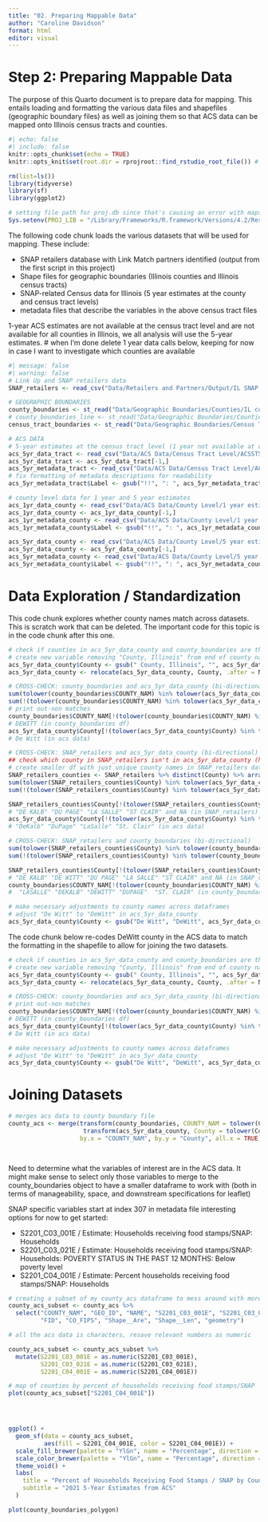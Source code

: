 ```yaml
---
title: "02. Preparing Mappable Data"
author: "Caroline Davidson"
format: html
editor: visual
---
```


# Step 2: Preparing Mappable Data

The purpose of this Quarto document is to prepare data for mapping. This entails loading and formatting the various data files and shapefiles (geographic boundary files) as well as joining them so that ACS data can be mapped onto Illinois census tracts and counties.

```r
#| echo: false
#| include: false
knitr::opts_chunk$set(echo = TRUE)
knitr::opts_knit$set(root.dir = rprojroot::find_rstudio_root_file()) # set main project folder as working directory

rm(list=ls())
library(tidyverse)
library(sf)
library(ggplot2)

# setting file path for proj.db since that's causing an error with maps generated with ggplot
Sys.setenv(PROJ_LIB = "/Library/Frameworks/R.framework/Versions/4.2/Resources/library/sf/proj/proj.db")
```

The following code chunk loads the various datasets that will be used for mapping. These include:

- SNAP retailers database with Link Match partners identified (output from the first script in this project)
- Shape files for geographic boundaries (Illinois counties and Illinois census tracts)
- SNAP-related Census data for Illinois (5 year estimates at the county and census tract levels)
- metadata files that describe the variables in the above census tract files

1-year ACS estimates are not available at the census tract level and are not available for all counties in Illinois, we all analysis will use the 5-year estimates.
# when I'm done delete 1 year data calls below, keeping for now in case I want to investigate which counties are available

```r
#| message: false
#| warning: false
# Link Up and SNAP retailers data
SNAP_retailers <- read_csv("Data/Retailers and Partners/Output/IL SNAP Retailers.csv", show_col_types = FALSE)

# GEOGRAPHIC BOUNDARIES
county_boundaries <- st_read("Data/Geographic Boundaries/Counties/IL counties POLYGON/Illinois.shp")
# county_boundaries_line <- st_read("Data/Geographic Boundaries/Counties/IL counties LINE/Illinois.shp")
census_tract_boundaries <- st_read("Data/Geographic Boundaries/Census Tracts/tl_2022_17_tract/tl_2022_17_tract.shp")

# ACS DATA
# 5-year estimates at the census tract level (1 year not available at census tract, just county, below)
acs_5yr_data_tract <- read_csv("Data/ACS Data/Census Tract Level/ACSST5Y2021.S2201_2023-07-11T173255/ACSST5Y2021.S2201-Data.csv")
acs_5yr_data_tract <- acs_5yr_data_tract[-1,]
acs_5yr_metadata_tract <- read_csv("Data/ACS Data/Census Tract Level/ACSST5Y2021.S2201_2023-07-11T173255/ACSST5Y2021.S2201-Column-Metadata.csv")
# fix formatting of metadata descriptions for readability
acs_5yr_metadata_tract$Label <- gsub("!!", ": ", acs_5yr_metadata_tract$Label)

# county level data for 1 year and 5 year estimates
acs_1yr_data_county <- read_csv("Data/ACS Data/County Level/1 year estimates/ACSST1Y2021.S2201-Data.csv")
acs_1yr_data_county <- acs_1yr_data_county[-1,]
acs_1yr_metadata_county <- read_csv("Data/ACS Data/County Level/1 year estimates/ACSST1Y2021.S2201-Column-Metadata.csv")
acs_1yr_metadata_county$Label <- gsub("!!", ": ", acs_1yr_metadata_county$Label)

acs_5yr_data_county <- read_csv("Data/ACS Data/County Level/5 year estimates/ACSST5Y2021.S2201-Data.csv")
acs_5yr_data_county <- acs_5yr_data_county[-1,]
acs_5yr_metadata_county <- read_csv("Data/ACS Data/County Level/5 year estimates/ACSST5Y2021.S2201-Column-Metadata.csv")
acs_5yr_metadata_county$Label <- gsub("!!", ": ", acs_5yr_metadata_county$Label)
```

# Data Exploration / Standardization
This code chunk explores whether county names match across datasets. This is scratch work that can be deleted. The important code for this topic is in the code chunk after this one.
```r
# check if counties in acs_5yr_data_county and county_boundaries are the same (have same #)
# create new variable removing "County, Illinois" from end of county names in acs_5yr_data_county
acs_5yr_data_county$County <- gsub(" County, Illinois", "", acs_5yr_data_county$NAME)
acs_5yr_data_county <- relocate(acs_5yr_data_county, County, .after = NAME) # reorder columns

# CROSS-CHECK: county_boundaries and acs_5yr_data_county (bi-directional)
sum(tolower(county_boundaries$COUNTY_NAM) %in% tolower(acs_5yr_data_county$County)) # 101 matches
sum(!(tolower(county_boundaries$COUNTY_NAM) %in% tolower(acs_5yr_data_county$County))) # 1 non-match
# print out-non matches
county_boundaries$COUNTY_NAM[!(tolower(county_boundaries$COUNTY_NAM) %in% tolower(acs_5yr_data_county$County))]
# DEWITT (in county_boundaries df)
acs_5yr_data_county$County[!(tolower(acs_5yr_data_county$County) %in% tolower(county_boundaries$COUNTY_NAM))]
# De Witt (in acs data)

# CROSS-CHECK: SNAP_retailers and acs_5yr_data_county (bi-directional)
## check which county in SNAP_retailers isn't in acs_5yr_data_county (has one extra)
# create smaller df with just unique county names in SNAP_retailers dataframe
SNAP_retailers_counties <- SNAP_retailers %>% distinct(County) %>% arrange(County)
sum(tolower(SNAP_retailers_counties$County) %in% tolower(acs_5yr_data_county$County)) # 98 matches
sum(!(tolower(SNAP_retailers_counties$County) %in% tolower(acs_5yr_data_county$County))) # 5 non-matches

SNAP_retailers_counties$County[!(tolower(SNAP_retailers_counties$County) %in% tolower(acs_5yr_data_county$County))]
# "DE KALB" "DU PAGE" "LA SALLE" "ST CLAIR" and NA (in SNAP_retailers)
acs_5yr_data_county$County[!(tolower(acs_5yr_data_county$County) %in% tolower(SNAP_retailers_counties$County))]
# "DeKalb" "DuPage" "LaSalle" "St. Clair" (in acs data)

# CROSS-CHECK: SNAP_retailers and county_boundaries (bi-directional)
sum(tolower(SNAP_retailers_counties$County) %in% tolower(county_boundaries$COUNTY_NAM)) # 97 matches
sum(!(tolower(SNAP_retailers_counties$County) %in% tolower(county_boundaries$COUNTY_NAM))) # 6 non-matches

SNAP_retailers_counties$County[!(tolower(SNAP_retailers_counties$County) %in% tolower(county_boundaries$COUNTY_NAM))]
# "DE KALB" "DE WITT" "DU PAGE" "LA SALLE" "ST CLAIR" and NA (in SNAP_retailers)
county_boundaries$COUNTY_NAM[!(tolower(county_boundaries$COUNTY_NAM) %in% tolower(SNAP_retailers_counties$County))]
#  "LASALLE" "DEKALB" "DEWITT" "DUPAGE"  "ST. CLAIR" (in county_boundaries)

# make necessary adjustments to county names across dataframes
# adjust "De Witt" to "DeWitt" in acs_5yr_data_county
acs_5yr_data_county$County <- gsub("De Witt", "DeWitt", acs_5yr_data_county$County)
```

The code chunk below re-codes DeWitt county in the ACS data to match the formatting in the shapefile to allow for joining the two datasets.
```r
# check if counties in acs_5yr_data_county and county_boundaries are the same (have same #)
# create new variable removing "County, Illinois" from end of county names in acs_5yr_data_county
acs_5yr_data_county$County <- gsub(" County, Illinois", "", acs_5yr_data_county$NAME)
acs_5yr_data_county <- relocate(acs_5yr_data_county, County, .after = NAME) # reorder columns

# CROSS-CHECK: county_boundaries and acs_5yr_data_county (bi-directional)
# print out-non matches
county_boundaries$COUNTY_NAM[!(tolower(county_boundaries$COUNTY_NAM) %in% tolower(acs_5yr_data_county$County))]
# DEWITT (in county_boundaries df)
acs_5yr_data_county$County[!(tolower(acs_5yr_data_county$County) %in% tolower(county_boundaries$COUNTY_NAM))]
# De Witt (in acs data)

# make necessary adjustments to county names across dataframes
# adjust "De Witt" to "DeWitt" in acs_5yr_data_county
acs_5yr_data_county$County <- gsub("De Witt", "DeWitt", acs_5yr_data_county$County)
```

# Joining Datasets

```r
# merges acs data to county boundary file
county_acs <- merge(transform(county_boundaries, COUNTY_NAM = tolower(COUNTY_NAM)),
                     transform(acs_5yr_data_county, County = tolower(County)),
                    by.x = "COUNTY_NAM", by.y = "County", all.x = TRUE)

  

```

Need to determine what the variables of interest are in the ACS data. It might make sense to select only those variables to merge to the county_boundaries object to have a smaller dataframe to work with (both in terms of manageability, space, and downstream specifications for leaflet)

SNAP specific variables start at index 307 in metadata file
interesting options for now to get started:

- S2201_C03_001E  /  Estimate: Households receiving food stamps/SNAP: Households
- S2201_C03_021E /  Estimate: Households receiving food stamps/SNAP: Households: POVERTY STATUS IN THE PAST 12 MONTHS: Below poverty level
- S2201_C04_001E  /  Estimate: Percent households receiving food stamps/SNAP: Households


```r
# creating a subset of my county_acs dataframe to mess around with more easily here:
county_acs_subset <- county_acs %>% 
  select("COUNTY_NAM", "GEO_ID", "NAME", "S2201_C03_001E", "S2201_C03_021E", "S2201_C04_001E",
         "FID", "CO_FIPS", "Shape__Are", "Shape__Len", "geometry")

# all the acs data is characters, resave relevant numbers as numeric

county_acs_subset <- county_acs_subset %>% 
  mutate(S2201_C03_001E = as.numeric(S2201_C03_001E), 
         S2201_C03_021E = as.numeric(S2201_C03_021E), 
         S2201_C04_001E = as.numeric(S2201_C04_001E))

# map of counties by percent of households receiving food stamps/SNAP
plot(county_acs_subset["S2201_C04_001E"])       




ggplot() +
  geom_sf(data = county_acs_subset,
          aes(fill = S2201_C04_001E, color = S2201_C04_001E)) +
  scale_fill_brewer(palette = "YlGn", name = "Percentage", direction = -1) +
  scale_color_brewer(palette = "YlGn", name = "Percentage", direction = -1) +
  theme_void() +
  labs(
    title = "Percent of Households Receiving Food Stamps / SNAP by County",
    subtitle = "2021 5-Year Estimates from ACS"
  )

```




```r

plot(county_boundaries_polygon)
```

